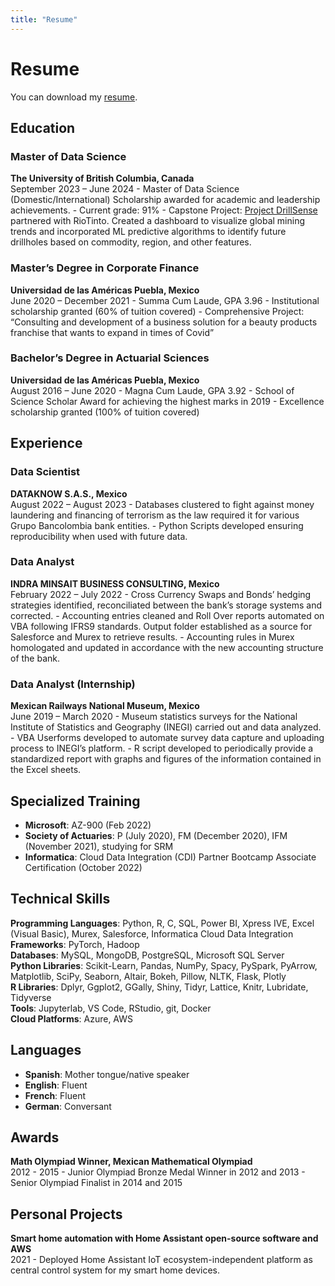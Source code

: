 ```yaml
---
title: "Resume"
---
```


# Resume

You can download my [resume](resume.pdf).

## Education
### Master of Data Science
**The University of British Columbia, Canada**  
September 2023 – June 2024
- Master of Data Science (Domestic/International) Scholarship awarded for academic and leadership achievements.
- Current grade: 91%
- Capstone Project: [Project DrillSense](https://github.com/Marcony1/dsensegif/blob/main/demo.gif) partnered with RioTinto. Created a dashboard to visualize global mining trends and incorporated ML predictive algorithms to identify future drillholes based on commodity, region, and other features.

### Master’s Degree in Corporate Finance
**Universidad de las Américas Puebla, Mexico**  
June 2020 – December 2021
- Summa Cum Laude, GPA 3.96
- Institutional scholarship granted (60% of tuition covered)
- Comprehensive Project: “Consulting and development of a business solution for a beauty products franchise that wants to expand in times of Covid”

### Bachelor’s Degree in Actuarial Sciences
**Universidad de las Américas Puebla, Mexico**  
August 2016 – June 2020
- Magna Cum Laude, GPA 3.92
- School of Science Scholar Award for achieving the highest marks in 2019
- Excellence scholarship granted (100% of tuition covered)

## Experience
### Data Scientist
**DATAKNOW S.A.S., Mexico**  
August 2022 – August 2023
- Databases clustered to fight against money laundering and financing of terrorism as the law required it for various Grupo Bancolombia bank entities.
- Python Scripts developed ensuring reproducibility when used with future data.

### Data Analyst
**INDRA MINSAIT BUSINESS CONSULTING, Mexico**  
February 2022 – July 2022
- Cross Currency Swaps and Bonds’ hedging strategies identified, reconciliated between the bank’s storage systems and corrected.
- Accounting entries cleaned and Roll Over reports automated on VBA following IFRS9 standards. Output folder established as a source for Salesforce and Murex to retrieve results.
- Accounting rules in Murex homologated and updated in accordance with the new accounting structure of the bank.

### Data Analyst (Internship)
**Mexican Railways National Museum, Mexico**  
June 2019 – March 2020
- Museum statistics surveys for the National Institute of Statistics and Geography (INEGI) carried out and data analyzed.
- VBA Userforms developed to automate survey data capture and uploading process to INEGI’s platform.
- R script developed to periodically provide a standardized report with graphs and figures of the information contained in the Excel sheets.

## Specialized Training
- **Microsoft**: AZ-900 (Feb 2022)
- **Society of Actuaries**: P (July 2020), FM (December 2020), IFM (November 2021), studying for SRM
- **Informatica**: Cloud Data Integration (CDI) Partner Bootcamp Associate Certification (October 2022)

## Technical Skills
**Programming Languages**: Python, R, C, SQL, Power BI, Xpress IVE, Excel (Visual Basic), Murex, Salesforce, Informatica Cloud Data Integration  
**Frameworks**: PyTorch, Hadoop  
**Databases**: MySQL, MongoDB, PostgreSQL, Microsoft SQL Server  
**Python Libraries**: Scikit-Learn, Pandas, NumPy, Spacy, PySpark, PyArrow, Matplotlib, SciPy, Seaborn, Altair, Bokeh, Pillow, NLTK, Flask, Plotly  
**R Libraries**: Dplyr, Ggplot2, GGally, Shiny, Tidyr, Lattice, Knitr, Lubridate, Tidyverse  
**Tools**: Jupyterlab, VS Code, RStudio, git, Docker  
**Cloud Platforms**: Azure, AWS

## Languages
- **Spanish**: Mother tongue/native speaker
- **English**: Fluent
- **French**: Fluent
- **German**: Conversant

## Awards
**Math Olympiad Winner, Mexican Mathematical Olympiad**  
2012 - 2015
- Junior Olympiad Bronze Medal Winner in 2012 and 2013
- Senior Olympiad Finalist in 2014 and 2015

## Personal Projects
**Smart home automation with Home Assistant open-source software and AWS**  
2021
- Deployed Home Assistant IoT ecosystem-independent platform as central control system for my smart home devices.
